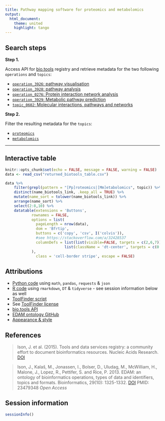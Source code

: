 ---
title: Pathway mapping software for proteomics and metabolomics
output:
  html_document:
    theme: united
    highlight: tango
---

## Search steps

**Step 1.**

Access API for [bio.tools](https://bio.tools/) registry and retrieve metadata for the two following `operations` and `topics`:

- [`operation_3926`: pathway visualisation](https://edamontology.github.io/edam-browser/#operation_3926)
- [`operation_3928`: pathway analysis](https://edamontology.github.io/edam-browser/#operation_3928)
- [`operation_0276`: Protein interaction network analysis](https://edamontology.github.io/edam-browser/#operation_0276)
- [`operation_3929`: Metabolic pathway prediction](https://edamontology.github.io/edam-browser/#operation_3929)
- [`topic_0602`: Molecular interactions, pathways and networks](https://edamontology.github.io/edam-browser/#topic_0602)

**Step 2.**

Filter the resulting metadata for the `topics`:

- [`proteomics`](https://edamontology.github.io/edam-browser/#topic_0121)
- [`metabolomics`](https://edamontology.github.io/edam-browser/#topic_3172)

---

## Interactive table

```{r setup, include=FALSE, warning = FALSE}
knitr::opts_chunk$set(echo = FALSE, message = FALSE, warning = FALSE)
data <- read_csv("returned_biotools_table.csv")
```



```{r}
data %>%
    filter(grepl(pattern = "[Pp]roteomics|[Mm]etabolomics", topic)) %>%
    distinct(name_biotools_link, .keep_all = TRUE) %>%
    mutate(name_sort = tolower(name_biotools_link)) %>%
    arrange(name_sort) %>%
    select(2:8,10) %>%
    datatable(extensions = 'Buttons',
            rownames = FALSE,
            options = list(
              pageLength = nrow(data),
              dom = 'Bfrtip',
              buttons = c('copy', 'csv', I('colvis')),
              #see https://stackoverflow.com/a/32428537
              columnDefs = list(list(visible=FALSE, targets = c(2,6,7)),
                           list(className = 'dt-center', targets = c(0:4)))
            ),
              class = 'cell-border stripe', escape = FALSE)
```

## Attributions

- [Python code](main.py) using `math`, `pandas`, `requests` & `json`
- [R code](main.R) using `rmarkdown`, `DT` & `tidyverse` - see session information below as well
- [ToolFinder script](https://github.com/AustralianBioCommons/australianbiocommons.github.io/blob/84b42b19370ab8133453c4757ba5edffc62ce360/finders/toolfinder.py)
- See [ToolFinder license](https://github.com/AustralianBioCommons/australianbiocommons.github.io/blob/c759d99a32f4d345e3601c7113a1951cd54d825e/LICENSE)
- [bio.tools API](https://biotools.readthedocs.io/en/latest/api_reference.html)
- [EDAM ontology GitHub](https://github.com/edamontology/edamontology)
- [Appearance & style](https://bookdown.org/yihui/rmarkdown/html-document.html#appearance-and-style)

## References

> Ison, J. et al. (2015). Tools and data services registry: a community effort to document bioinformatics resources. Nucleic Acids Research. [DOI](https://doi.org/10.1093/nar/gkv1116)

> Ison, J., Kalaš, M., Jonassen, I., Bolser, D., Uludag, M., McWilliam, H., Malone, J., Lopez, R., Pettifer, S. and Rice, P. 2013. EDAM: an ontology of bioinformatics operations, types of data and identifiers, topics and formats. Bioinformatics, 29(10): 1325-1332. [DOI](https://doi.org/10.1093/bioinformatics/btt113) PMID: 23479348 *Open Access*

## Session information

```{r}
sessionInfo()
```